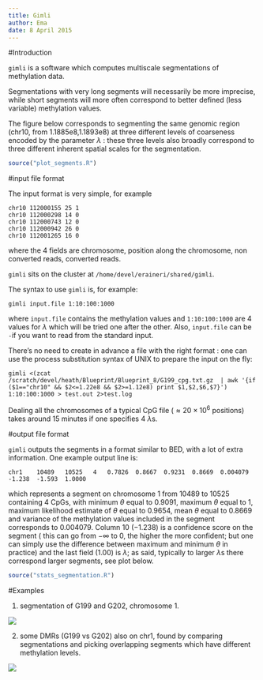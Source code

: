 ```yaml
---
title: Gimli
author: Ema
date: 8 April 2015 
---
```


#Introduction


```gimli``` is a software which computes multiscale segmentations of methylation data.

Segmentations with very long segments will necessarily be more imprecise, while short segments
will more often correspond to better defined (less variable) methylation values.

The figure below corresponds to segmenting the same genomic region (chr10, from 1.1885e8,1.1893e8)
at three different levels of coarseness encoded by the parameter $\lambda$ : these three levels also broadly
correspond to three different inherent spatial scales for the segmentation.

```r
source("plot_segments.R")
```

#input file format

The input format is very simple, for example

```
chr10 112000155 25 1
chr10 112000298 14 0
chr10 112000743 12 0
chr10 112000942 26 0
chr10 112001265 16 0
```

where the $4$ fields are chromosome, position along the chromosome, non converted reads, converted reads.

```gimli``` sits on the cluster at ```/home/devel/eraineri/shared/gimli```.

The syntax to use ```gimli``` is, for example:

```gimli input.file 1:10:100:1000```

where ```input.file``` contains the methylation values and ```1:10:100:1000``` are $4$ values for $\lambda$
which will be tried one after the other.
Also, ```input.file``` can be ```-```if you want to read from the standard input.

There's no need to create in advance a file with the right format : one can use
the process substitution syntax of UNIX to prepare the input on the fly:

```
gimli <(zcat /scratch/devel/heath/Blueprint/Blueprint_8/G199_cpg.txt.gz  | awk '{if ($1=="chr10" && $2<=1.22e8 && $2>=1.12e8) print $1,$2,$6,$7}') 1:10:100:1000 > test.out 2>test.log
```
 
Dealing all the chromosomes of a typical CpG file ($\approx 20\times 10^6$ positions) 
takes around $15$ minutes if one specifies $4$ $\lambda$s.

#output file format

```gimli``` outputs the segments in a format similar to BED, with a lot of extra information. One example output line is:

```
chr1	10489	10525	4	0.7826	0.8667	0.9231	0.8669	0.004079	-1.238	-1.593	1.0000
```

which represents a segment on chromosome $1$ from $10489$ to $10525$ containing $4$ CpGs,
with minimum $\theta$ equal to $0.9091$, maximum $\theta$ equal to $1$,  maximum likelihood 
estimate of $\theta$ equal to $0.9654$, mean $\theta$ equal to $0.8669$ and variance of the
methylation values included in the segment corresponds to $0.004079$.
Column $10$ ($-1.238$) is a confidence score on the segment 
( this can go from $-\infty$ to $0$, the higher the more confident; but one can simply use the difference between maximum and minimum 
$\theta$ in practice) and the last field ($1.00$) is $\lambda$; as said, typically
to larger $\lambda$s there correspond larger segments, see plot below.

```r
source("stats_segmentation.R")
```


#Examples


1. segmentation of G199 and G202, chromosome 1.


![](G199.G202.chr1.gimli.png)

2. some DMRs (G199 vs G202) also on chr1, found by comparing segmentations and picking overlapping segments
which have different methylation levels.

![](G199.G202.100.200.dmr.png)

